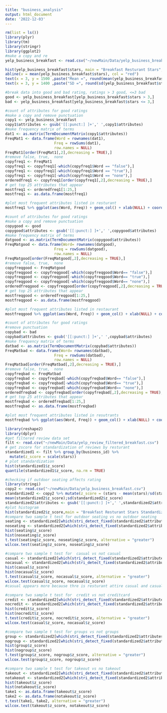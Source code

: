 ```yaml
---
title: "business_analysis"
output: html_document
date: '2022-12-03'
---
```


```r
rm(list = ls())
library(plyr)
library(tm)
library(stringr)
library(ggplot2)
#make a copy and re
yelp_business_breakfast <- read.csv("~/newMain/Data/yelp_business_breakfast.csv")
```


```r
hist(yelp_business_breakfast$stars, main = "Breakfast Resturant Stars", xlab = "Stars")
abline(v = mean(yelp_business_breakfast$stars), col = "red")
text(x = 3, y = 1500 ,paste("Mean =", round(mean(yelp_business_breakfast$stars), digits = 2)),col = "red",cex = 1)
text(x = 3, y = 1400 ,paste("SD =", round(sd(yelp_business_breakfast$stars), digits = 2)),col = "red",cex = 1)
```

```r
#break data into good and bad rating, ratings > 3 good, <=3 bad 
good <- yelp_business_breakfast[yelp_business_breakfast$stars > 3,]
bad <- yelp_business_breakfast[yelp_business_breakfast$stars <= 3,]
```

```r
#count of attributes for good ratings 
#make a copy and remove punctuation 
copy1 <- yelp_business_breakfast
copy1$attributes <- gsub('[[:punct:] ]+',' ',copy1$attributes)
#make frequency matrix of terms 
dat1 <- as.matrix(TermDocumentMatrix(copy1$attributes))
FreqMat1 <- data.frame(Word = rownames(dat1), 
                      Freq = rowSums(dat1), 
                      row.names = NULL)
FreqMat1[order(FreqMat1[,2],decreasing = TRUE),]
#remove false, true,  none 
copyfreq1 <- FreqMat1
copyfreq1 <- copyfreq1[-which(copyfreq1$Word == "false"),]
copyfreq1 <- copyfreq1[-which(copyfreq1$Word == "true"),]
copyfreq1 <- copyfreq1[-which(copyfreq1$Word == "none"),]
orderedfreq1 <- copyfreq1[order(copyfreq1[,2],decreasing = TRUE),]
# get top 25 attributes that appear
mostfreq1 <- orderedfreq1[1:25,]
mostfreq1 <- as.data.frame(mostfreq1)
```

```r
#plot most frequent attributes listed in resturant 
mostfreq1 %>% ggplot(aes(Word, Freq)) + geom_col() + xlab(NULL) + coord_flip()
```

```r
#count of attributes for good ratings 
#make a copy and remove punctuation 
copygood <- good 
copygood$attributes <- gsub('[[:punct:] ]+',' ',copygood$attributes)
#make frequency matrix of terms 
datgood <- as.matrix(TermDocumentMatrix(copygood$attributes))
FreqMatgood <- data.frame(Word= rownames(datgood), 
                      Freq = rowSums(datgood), 
                      row.names = NULL)
FreqMatgood[order(FreqMatgood[,2],decreasing = TRUE),]
#remove false, true,  none 
copyfreqgood <- FreqMatgood
copyfreqgood <- copyfreqgood[-which(copyfreqgood$Word== "false"),]
copyfreqgood <- copyfreqgood[-which(copyfreqgood$Word== "true"),]
copyfreqgood <- copyfreqgood[-which(copyfreqgood$Word== "none"),]
orderedfreqgood <- copyfreqgood[order(copyfreqgood[,2],decreasing = TRUE),]
# get top 25 attributes that appear
mostfreqgood <- orderedfreqgood[1:25,]
mostfreqgood <- as.data.frame(mostfreqgood)
```

```r
#plot most frequent attributes listed in restaurant 
mostfreqgood %>% ggplot(aes(Word, Freq)) + geom_col() + xlab(NULL) + coord_flip()
```


```r
#count of attributes for good ratings 
#remove punctuation 
copybad <- bad 
copybad$attributes <- gsub('[[:punct:] ]+',' ',copybad$attributes)
#make frequency matrix of terms 
datbad <- as.matrix(TermDocumentMatrix(copybad$attributes))
FreqMatbad <- data.frame(Word= rownames(datbad), 
                      Freq = rowSums(datbad), 
                      row.names = NULL)
FreqMatbad[order(FreqMatbad[,2],decreasing = TRUE),]
#remove false, true,  none 
copyfreqbad <- FreqMatbad
copyfreqbad <- copyfreqbad[-which(copyfreqbad$Word== "false"),]
copyfreqbad <- copyfreqbad[-which(copyfreqbad$Word== "true"),]
copyfreqbad <- copyfreqbad[-which(copyfreqbad$Word== "none"),]
orderedfreqbad <- copyfreqbad[order(copyfreqbad[,2],decreasing = TRUE),]
# get top 25 attributes that appear
mostfreqbad <- orderedfreqbad[1:25,]
mostfreqbad <- as.data.frame(mostfreqbad)
```

```r
#plot most frequent attributes listed in resutrants 
mostfreqbad %>% ggplot(aes(Word, Freq)) + geom_col() + xlab(NULL) + coord_flip()
```


```r
library(reshape2)
library(dplyr)
#get filtered review data set
filt <- read.csv("~/newMain/Data/yelp_review_filtered_breakfast.csv")
# get zscore for standardization of reviews by resturant 
standardized1 <- filt %>% group_by(business_id) %>% 
  mutate(z_score = scale(stars))
# plot standardization
hist(standardized1$z_score)
quantile(standardized1$z_score, na.rm = TRUE)
```

```r
#checking if outdoor seating affects rating 
library(stringi)
copy2 <- read.csv("~/newMain/Data/yelp_business_breakfast.csv")
standardized2 <- copy2 %>% mutate(z_score = (stars - mean(stars)/sd(stars)))
mean(standardized2$z_score);sd(standardized2$z_score)
standardized2$attributes <- gsub('[[:punct:] ]+',' ',standardized2$attributes)
#plot histogram 
hist(standardized2$z_score,main = "Breakfast Resturant Stars Standardized", xlab = "Standardized Star Rating ")
#compare two sample t test for outdoor seating vs no outdoor seating 
seating <- standardized2[which(stri_detect_fixed(standardized2$attributes, "OutdoorSeating True")),]
noseating <- standardized2[which(stri_detect_fixed(standardized2$attributes, "OutdoorSeating False")),]
hist(seating$z_score)
hist(noseating$z_score)
t.test(seating$z_score, noseating$z_score, alternative = "greater")
wilcox.test(seating$z_score, noseating$z_score)
```


```r
#compare two sample t test for  casual vs not casual
casual <- standardized2[which(stri_detect_fixed(standardized2$attributes, "casual True")),]
nocasual <- standardized2[which(stri_detect_fixed(standardized2$attributes, "casual False")),]
hist(casual$z_score)
hist(nocasual$z_score)
t.test(casual$z_score, nocasual$z_score, alternative = "greater")
wilcox.test(casual$z_score, nocasual$z_score)
#casual appears more because thre is resturant attire casual and casual true
```

```r
#compare two sample t test for  credit vs not creditcard
credit <- standardized2[which(stri_detect_fixed(standardized2$attributes, "BusinessAcceptsCreditCards True")),]
nocredit <- standardized2[which(stri_detect_fixed(standardized2$attributes, "BusinessAcceptsCreditCards False")),]
hist(credit$z_score)
hist(nocredit$z_score)
t.test(credit$z_score, nocredit$z_score, alternative = "greater")
wilcox.test(casual$z_score, nocasual$z_score)
```


```r
#compare two sample t test for groups vs not groups
group <- standardized2[which(stri_detect_fixed(standardized2$attributes, "RestaurantsGoodForGroups True")),]
nogroup <- standardized2[which(stri_detect_fixed(standardized2$attributes, "RestaurantsGoodForGroups False")),]
hist(group$z_score)
hist(nogroup$z_score)
t.test(group$z_score, nogroup$z_score, alternative = "greater")
wilcox.test(group$z_score, nogroup$z_score)
```

```r
#compare two sample t test for takeout vs no takeout
takeout <- standardized2[which(stri_detect_fixed(standardized2$attributes, "RestaurantsTakeOut True")),]
notakeout <- standardized2[which(stri_detect_fixed(standardized2$attributes, "RestaurantsTakeOut False")),]
hist(takeout$z_score)
hist(notakeout$z_score)
take1 <- as.data.frame(takeout$z_score)
take2 <- as.data.frame(notakeout$z_score)
t.test(take1, take2, alternative = "greater")
wilcox.test(takeout$z_score, notakeout$z_score)
```





